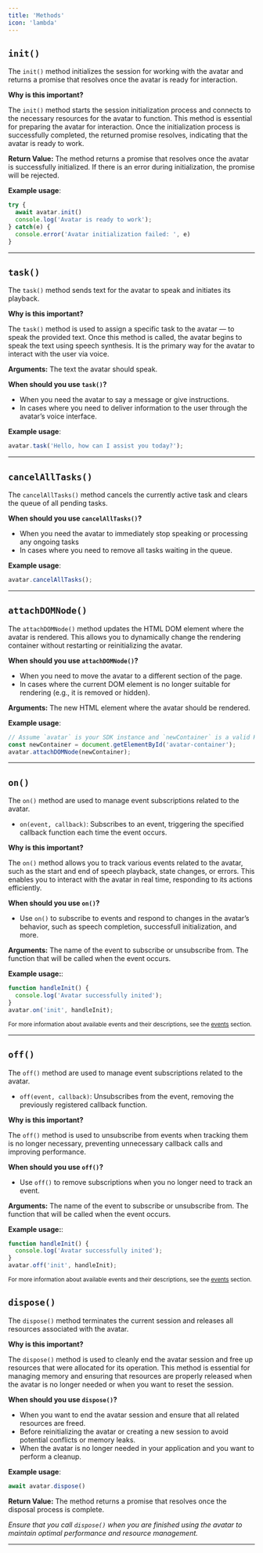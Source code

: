 ```yaml
---
title: 'Methods'
icon: 'lambda'
---
```


## `init()`

The `init()` method initializes the session for working with the avatar and returns a promise that resolves once the avatar is ready for interaction.

**Why is this important?**

The `init()` method starts the session initialization process and connects to the necessary resources for the avatar to function. This method is essential for preparing the avatar for interaction. Once the initialization process is successfully completed, the returned promise resolves, indicating that the avatar is ready to work.

**Return Value:**
The method returns a promise that resolves once the avatar is successfully initialized. If there is an error during initialization, the promise will be rejected.

**Example usage**:
```javascript
try {
  await avatar.init()
  console.log('Avatar is ready to work');
} catch(e) {
  console.error('Avatar initialization failed: ', e)
}
```
---

## `task()`
The `task()` method sends text for the avatar to speak and initiates its playback.

**Why is this important?**

The `task()` method is used to assign a specific task to the avatar — to speak the provided text. Once this method is called, the avatar begins to speak the text using speech synthesis. It is the primary way for the avatar to interact with the user via voice.

**Arguments:**
<ParamField path="text" type="string" required>
The text the avatar should speak.
</ParamField>


**When should you use `task()`?**
- When you need the avatar to say a message or give instructions.
- In cases where you need to deliver information to the user through the avatar’s voice interface.

**Example usage**:
```javascript
avatar.task('Hello, how can I assist you today?');
```
---

## `cancelAllTasks()`
The `cancelAllTasks()` method cancels the currently active task and clears the queue of all pending tasks.

**When should you use `cancelAllTasks()`?**
- When you need the avatar to immediately stop speaking or processing any ongoing tasks
- In cases where you need to remove all tasks waiting in the queue.

**Example usage**:
```javascript
avatar.cancelAllTasks();
```
---

## `attachDOMNode()`

The `attachDOMNode()` method updates the HTML DOM element where the avatar is rendered. This allows you to dynamically change the rendering container without restarting or reinitializing the avatar.

**When should you use `attachDOMNode()`?**
- When you need to move the avatar to a different section of the page.
- In cases where the current DOM element is no longer suitable for rendering (e.g., it is removed or hidden).

**Arguments:**
<ParamField path="node" type="HTMLElement" required>
The new HTML element where the avatar should be rendered.
</ParamField>

**Example usage**:
```javascript
// Assume `avatar` is your SDK instance and `newContainer` is a valid HTML element
const newContainer = document.getElementById('avatar-container');
avatar.attachDOMNode(newContainer);
```
---

## `on()`


The `on()` method are used to manage event subscriptions related to the avatar.

- `on(event, callback)`: Subscribes to an event, triggering the specified callback function each time the event occurs.

**Why is this important?**

The `on()` method allows you to track various events related to the avatar, such as the start and end of speech playback, state changes, or errors. This enables you to interact with the avatar in real time, responding to its actions efficiently.

**When should you use `on()`?**
- Use `on()` to subscribe to events and respond to changes in the avatar’s behavior, such as speech completion, successfull initialization, and more.

**Arguments:**
<ParamField path="event" type="string" required>
The name of the event to subscribe or unsubscribe from.
</ParamField>
<ParamField path="callback" type="function" required>
The function that will be called when the event occurs.
</ParamField>

**Example usage:**:
```javascript
function handleInit() {
  console.log('Avatar successfully inited');
}
avatar.on('init', handleInit);
```
<sub>For more information about available events and their descriptions, see the [events](/web-sdk/reference/events) section.</sub>

---

## `off()`
The `off()` method are used to manage event subscriptions related to the avatar.

- `off(event, callback)`: Unsubscribes from the event, removing the previously registered callback function.

**Why is this important?**

The `off()` method is used to unsubscribe from events when tracking them is no longer necessary, preventing unnecessary callback calls and improving performance.

**When should you use `off()`?**
- Use `off()` to remove subscriptions when you no longer need to track an event.

**Arguments:**
<ParamField path="event" type="string" required>
The name of the event to subscribe or unsubscribe from.
</ParamField>
<ParamField path="callback" type="function" required>
The function that will be called when the event occurs.
</ParamField>

**Example usage:**:
```javascript
function handleInit() {
  console.log('Avatar successfully inited');
}
avatar.off('init', handleInit);
```
<sub>For more information about available events and their descriptions, see the [events](/web-sdk/reference/events) section.</sub>

## `dispose()`

The `dispose()` method terminates the current session and releases all resources associated with the avatar.

**Why is this important?**

The `dispose()` method is used to cleanly end the avatar session and free up resources that were allocated for its operation. This method is essential for managing memory and ensuring that resources are properly released when the avatar is no longer needed or when you want to reset the session.

**When should you use `dispose()`?**
- When you want to end the avatar session and ensure that all related resources are freed.
- Before reinitializing the avatar or creating a new session to avoid potential conflicts or memory leaks.
- When the avatar is no longer needed in your application and you want to perform a cleanup.

**Example usage**:
```javascript
await avatar.dispose()
```

**Return Value:**
The method returns a promise that resolves once the disposal process is complete.

_Ensure that you call `dispose()` when you are finished using the avatar to maintain optimal performance and resource management._

---
